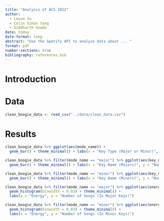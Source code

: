 ```yaml
---
title: "Analysis of ACS 2022"
author: 
  - Lexun Yu
  - Colin Sihan Yang
  - Siddharth Gowda
date: today
date-format: long
abstract: "Use the Spotify API to analyze data about ... "
format: pdf
number-sections: true
bibliography: references.bib
---
```



# Introduction



# Data

```r
clean_boogie_data <- read_csv("../data/clean_data.csv")

```


# Results

```r

clean_boogie_data %>% ggplot(aes(mode_name)) +
  geom_bar() + theme_minimal() + labs(x = "Key Type (Major or Minor)", y = "Number of Songs")

clean_boogie_data %>% filter(mode_name == "major") %>% ggplot(aes(key_name)) +
  geom_bar() + theme_minimal() + labs(x = "Key Name (Majors)", y = "Number of Songs in Key")

clean_boogie_data %>% filter(mode_name == "minor") %>% ggplot(aes(key_name)) +
  geom_bar() + theme_minimal() + labs(x = "Key Name (Minors)", y = "Number of Songs in Key")

```
```r

clean_boogie_data %>% filter(mode_name == "major") %>% ggplot(aes(energy)) +
  geom_histogram(binwidth = 0.03) + theme_minimal() + 
  labs(x = "Energy", y = "Number of Songs (In Major Keys)")

clean_boogie_data %>% filter(mode_name == "minor") %>% ggplot(aes(energy)) +
  geom_histogram(binwidth = 0.03) + theme_minimal() + 
  labs(x = "Energy", y = "Number of Songs (In Minor Keys)")

```

